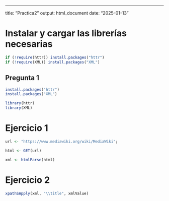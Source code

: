 ------------------------------------------------------------------------

title: "Practica2" output: html_document date: "2025-01-13"

# Instalar y cargar las librerías necesarias

```r
if (!require(httr)) install.packages("httr")
if (!require(XML)) install.packages("XML")
```

## Pregunta 1

```r
install.packages("httr")
install.packages("XML")

library(httr)
library(XML)
```

# Ejercicio 1

```r
url <- "https://www.mediawiki.org/wiki/MediaWiki";

html <- GET(url)

xml <- htmlParse(html)
```

# Ejercicio 2

```r
xpathSApply(xml, "\\title", xmlValue)
```

